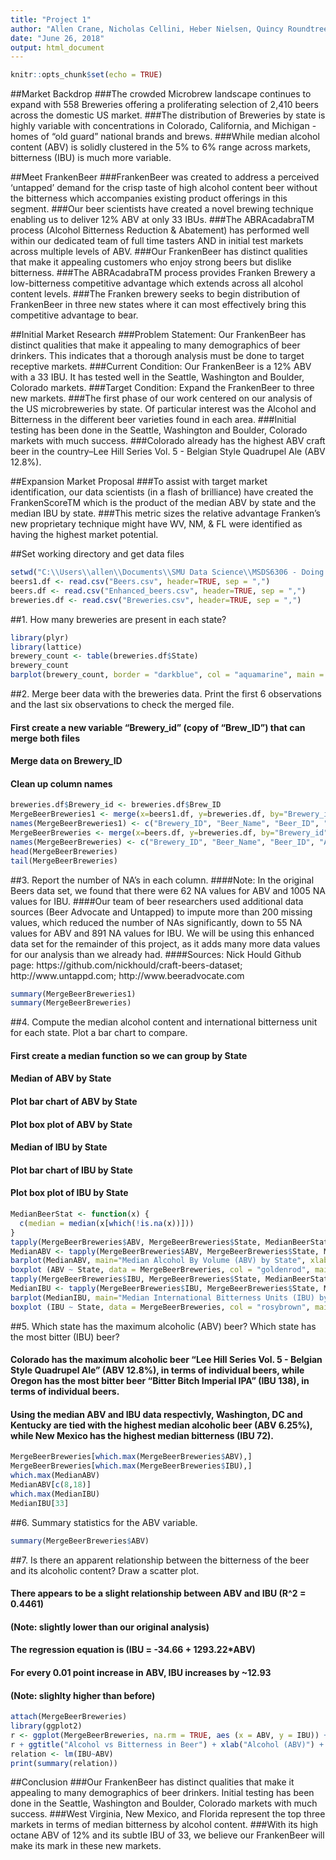 ---
title: "Project 1"
author: "Allen Crane, Nicholas Cellini, Heber Nielsen, Quincy Roundtree, Chris Graves"
date: "June 26, 2018"
output: html_document
---

```{r setup, include=FALSE}
knitr::opts_chunk$set(echo = TRUE)
```

##Market Backdrop
###The crowded Microbrew landscape continues to expand with 558 Breweries offering a proliferating selection of 2,410 beers across the domestic US market.
###The distribution of Breweries by state is highly variable with concentrations in Colorado, California, and Michigan - homes of "old guard" national brands and brews.
###While median alcohol content (ABV) is solidly clustered in the 5% to 6% range across markets, bitterness (IBU) is much more variable.

##Meet FrankenBeer
###FrankenBeer was created to address a perceived 'untapped' demand for the crisp taste of high alcohol content beer without the bitterness which accompanies existing product offerings in this segment. 
###Our beer scientists have created a novel brewing technique enabling us to deliver 12% ABV at only 33 IBUs. 
###The ABRAcadabraTM  process (Alcohol Bitterness Reduction & Abatement) has performed well within our dedicated team of full time tasters AND in initial test markets across multiple levels of ABV.
###Our FrankenBeer has distinct qualities that make it appealing customers who enjoy strong beers but dislike bitterness.
###The ABRAcadabraTM  process provides Franken Brewery a low-bitterness competitive advantage which extends across all alcohol content levels.
###The Franken brewery seeks to begin distribution of FrankenBeer in three new states where it can most effectively bring this competitive advantage to bear.

##Initial Market Research
###Problem Statement: Our FrankenBeer has distinct qualities that make it appealing to many demographics of beer drinkers. This indicates that a thorough analysis must be done to target receptive markets.
###Current Condition: Our FrankenBeer is a 12% ABV with a 33 IBU. It has tested well in the Seattle, Washington and Boulder, Colorado markets.
###Target Condition: Expand the FrankenBeer to three new markets.
###The first phase of our work centered on our analysis of the US microbreweries by state. Of particular interest was the Alcohol and Bitterness in the different beer varieties found in each area. 
###Initial testing has been done in the Seattle, Washington and Boulder, Colorado markets with much success. 
###Colorado already has the highest ABV craft beer in the country--Lee Hill Series Vol. 5 - Belgian Style Quadrupel Ale (ABV 12.8%).

##Expansion Market Proposal
###To assist with target market identification, our data scientists (in a flash of brilliance) have created the FrankenScoreTM which is the product of the median ABV by state and the median IBU by state.
###This metric sizes the relative advantage Franken's new proprietary technique might have WV, NM, & FL were identified as having the highest market potential.


##Set working directory and get data files

```{r}
setwd("C:\\Users\\allen\\Documents\\SMU Data Science\\MSDS6306 - Doing Data Science\\Lecture 5")
beers1.df <- read.csv("Beers.csv", header=TRUE, sep = ",")
beers.df <- read.csv("Enhanced_beers.csv", header=TRUE, sep = ",")
breweries.df <- read.csv("Breweries.csv", header=TRUE, sep = ",")
```


##1. How many breweries are present in each state?

```{r}
library(plyr)
library(lattice)
brewery_count <- table(breweries.df$State)
brewery_count
barplot(brewery_count, border = "darkblue", col = "aquamarine", main = "Breweries per State", xlab = "States", ylab="Number of Breweries", ylim = range(pretty(c(0, brewery_count))))
```


##2. Merge beer data with the breweries data. Print the first 6 observations and the last six observations to check the merged file.

#### First create a new variable "Brewery_id" (copy of "Brew_ID") that can merge both files
#### Merge data on Brewery_ID
#### Clean up column names

```{r}
breweries.df$Brewery_id <- breweries.df$Brew_ID
MergeBeerBreweries1 <- merge(x=beers1.df, y=breweries.df, by="Brewery_id", all=TRUE)
names(MergeBeerBreweries1) <- c("Brewery_ID", "Beer_Name", "Beer_ID", "ABV", "IBU", "Style", "Ounces", "Brew_ID", "Brewery_Name", "City", "State")
MergeBeerBreweries <- merge(x=beers.df, y=breweries.df, by="Brewery_id", all=TRUE)
names(MergeBeerBreweries) <- c("Brewery_ID", "Beer_Name", "Beer_ID", "ABV", "IBU", "Style", "Ounces", "Brew_ID", "Brewery_Name", "City", "State")
head(MergeBeerBreweries)
tail(MergeBeerBreweries)
```


##3. Report the number of NA's in each column.
####Note: In the original Beers data set, we found that there were 62 NA values for ABV and 1005 NA values for IBU.
####Our team of beer researchers used additional data sources (Beer Advocate and Untapped) to impute more than 200 missing values, which reduced the number of NAs significantly, down to 55 NA values for ABV and 891 NA values for IBU. We will be using this enhanced data set for the remainder of this project, as it adds many more data values for our analysis than we already had.
####Sources: Nick Hould Github page: https://github.com/nickhould/craft-beers-dataset; http://www.untappd.com; http://www.beeradvocate.com


```{r}
summary(MergeBeerBreweries1)
summary(MergeBeerBreweries)
```


##4. Compute the median alcohol content and international bitterness unit for each state. Plot a bar chart to compare.

#### First create a median function so we can group by State
#### Median of ABV by State
#### Plot bar chart of ABV by State
#### Plot box plot of ABV by State
#### Median of IBU by State
#### Plot bar chart of IBU by State
#### Plot box plot of IBU by State


```{r}
MedianBeerStat <- function(x) {
  c(median = median(x[which(!is.na(x))]))
}
tapply(MergeBeerBreweries$ABV, MergeBeerBreweries$State, MedianBeerStat)
MedianABV <- tapply(MergeBeerBreweries$ABV, MergeBeerBreweries$State, MedianBeerStat)
barplot(MedianABV, main="Median Alcohol By Volume (ABV) by State", xlab="State", ylab="Median ABV", col="darkblue")
boxplot (ABV ~ State, data = MergeBeerBreweries, col = "goldenrod", main = "Alcoholic Content of Beers", subtitle = "Beers Brewed in Each State and the District of Columbia", xlab = "States in the US", ylab = "Beer Alcohol Content")
tapply(MergeBeerBreweries$IBU, MergeBeerBreweries$State, MedianBeerStat)
MedianIBU <- tapply(MergeBeerBreweries$IBU, MergeBeerBreweries$State, MedianBeerStat)
barplot(MedianIBU, main="Median International Bitterness Units (IBU) by State", xlab="State", ylab="Median IBU", col="darkblue")
boxplot (IBU ~ State, data = MergeBeerBreweries, col = "rosybrown", main = "Bitterness Scores by State", subtitle = "Beers Brewed in Each State and the District of Columbia", xlab = "States in the US", ylab = "Beer Bitterness Content")
```


##5. Which state has the maximum alcoholic (ABV) beer? Which state has the most bitter (IBU) beer?

#### Colorado has the maximum alcoholic beer "Lee Hill Series Vol. 5 - Belgian Style Quadrupel Ale" (ABV 12.8%), in terms of individual beers, while Oregon has the most bitter beer "Bitter Bitch Imperial IPA" (IBU 138), in terms of individual beers.
#### Using the median ABV and IBU data respectivly, Washington, DC and Kentucky are tied with the highest median alcoholic beer (ABV 6.25%), while New Mexico has the highest median bitterness (IBU 72).

```{r}
MergeBeerBreweries[which.max(MergeBeerBreweries$ABV),]
MergeBeerBreweries[which.max(MergeBeerBreweries$IBU),]
which.max(MedianABV)
MedianABV[c(8,18)]
which.max(MedianIBU)
MedianIBU[33]
```


##6. Summary statistics for the ABV variable.

```{r}
summary(MergeBeerBreweries$ABV)
```


##7. Is there an apparent relationship between the bitterness of the beer and its alcoholic content? Draw a scatter plot.

#### There appears to be a slight relationship between ABV and IBU (R^2 = 0.4461) 
#### (Note: slightly lower than our original analysis) 
#### The regression equation is (IBU = -34.66 + 1293.22*ABV)

#### For every 0.01 point increase in ABV, IBU increases by ~12.93 
#### (Note: slighlty higher than before)

```{r}
attach(MergeBeerBreweries)
library(ggplot2)
r <- ggplot(MergeBeerBreweries, na.rm = TRUE, aes (x = ABV, y = IBU)) + geom_point (color = "aquamarine2", size = 2) + geom_smooth (method = lm, color = '#2C3D50') 
r + ggtitle("Alcohol vs Bitterness in Beer") + xlab("Alcohol (ABV)") + ylab("Bitterness (IBU)")
relation <- lm(IBU~ABV)
print(summary(relation))
```

##Conclusion
###Our FrankenBeer has distinct qualities that make it appealing to many demographics of beer drinkers. Initial testing has been done in the Seattle, Washington and Boulder, Colorado markets with much success.
###West Virginia, New Mexico, and Florida represent the top three markets in terms of median bitterness by alcohol content.
###With its high octane ABV of 12% and its subtle IBU of 33, we believe our FrankenBeer will make its mark in these new markets.

